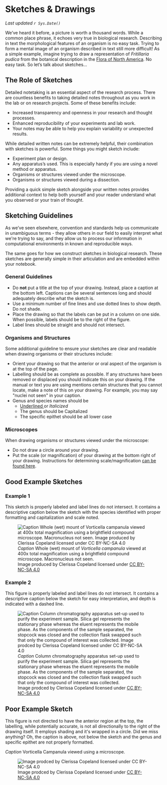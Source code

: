 # Sketches & Drawings 

*Last updated `r Sys.Date()`*

We've heard it before, a picture is worth a thousand words. While a common place phrase, it echoes very true in biological research. Describing in text the morphological features of an organism is no easy task. Trying to form a mental image of an organism described in text still more difficult! As a simple example, imagine trying to draw a representation of *Fritillaria pudica* from the botanical description in the [Flora of North America](http://www.efloras.org/florataxon.aspx?flora_id=1&taxon_id=242101628). No easy task. So let's talk about sketches...

## The Role of Sketches

Detailed notetaking is an essential aspect of the research process. There are countless benefits to taking detailed notes throughout as you work in the lab or on research projects. Some of these benefits include: 

* Increased transparency and openness in your research and thought processes.
* Enhanced reproducibility of your experiments and lab work.
* Your notes may be able to help you explain variability or unexpected results.

While detailed written notes can be extremely helpful, their combination with sketches is powerful. Some things you might sketch include:

* Experiment plan or design. 
* Any apparatus's used. This is especially handy if you are using a novel method or apparatus.
* Organisms or structures viewed under the microscope.
* Organisms or structures viewed during a dissection.

Providing a quick simple sketch alongside your written notes provides additional context to help both yourself and your reader understand what you observed or your train of thought. 

## Sketching Guidelines

As we've seen elsewhere, convention and standards help us communicate in unambiguous terms - they allow others in our field to easily interpret what we\'re trying to say, and they allow us to process our information in computational environments in known and reproducible ways.

The same goes for how we construct sketches in biological research. These sketches are generally simple in their articulation and are embedded within your notebook.

### General Guidelines {-}

* Do **not** put a title at the top of your drawing. Instead, place a caption at the bottom left. Captions can be several sentences long and should adequately describe what the sketch is. 
* Use a minimum number of fine lines and use dotted lines to show depth. Do not shade.
* Place the drawing so that the labels can be put in a column on one side. When possible, labels should be to the right of the figure.
* Label lines should be straight and should not intersect.

### Organisms and Structures {-}

Some additional guideline to ensure your sketches are clear and readable when drawing organisms or their structures include: 

* Orient your drawing so that the anterior or oral aspect of the organism is at the top of the page.
* Labelling should be as complete as possible. If any structures have been removed or displaced you should indicate this on your drawing. If the manual or text you are using mentions certain structures that you cannot locate, make a note of this on your drawing. For example, you may say \"nuclei not seen\" in your caption. 
* Genus and species names should be
  * <ins>Underlined</ins> or *Italicized*
  * The genus should be Capitalized
  * The specific epithet should be all lower case
  
### Microscopes {-}

When drawing organisms or structures viewed under the microscope:

* Do not draw a circle around your drawing.
* Put the scale (or magnification) of your drawing at the bottom right of your drawing. Instructions for determining scale/magnification [can be found here](a-magnification-of-a-drawing.html). 

## Good Example Sketches

### Example 1 {-}

This sketch is properly labeled and label lines do not intersect. It contains a descriptive caption below the sketch with the species identified with proper formatting and capitalization and scale noted.

![*Caption* Whole (wet) mount of *Vorticella campanula* viewed at 400x total magnification using a brightfield compound microscope. Macronucleus not seen.<br />Image produced by Clerissa Copeland licensed under [CC BY-NC-SA 4.0](https://creativecommons.org/licenses/by-nc-sa/4.0/)](images/JSSG_good-journal-style-fig-1.png)

### Example 2 {-}

This figure is properly labeled and label lines do not intersect. It contains a descriptive caption below the sketch for easy interpretation, and depth is indicated with a dashed line.

![*Caption* Column chromatography apparatus set-up used to purify the experiment sample. Silica gel represents the stationary phase whereas the eluent represents the mobile phase. As the components of the sample separated, the stopcock was closed and the collection flask swapped such that only the compound of interest was collected.<br />Image prodced by Clerissa Copeland licensed under [CC BY-NC-SA 4.0](https://creativecommons.org/licenses/by-nc-sa/4.0/)](images/JSSG_good-journal-style-fig-2.png)

## Poor Example Sketch

This figure is not directed to have the anterior region at the top, the labelling, while potentially accurate, is not all directionally to the right of the drawing itself. It employs shading and it\'s wrapped in a circle. Did we miss anything? Oh, the caption is above, not below the sketch and the genus and specific epithet are not properly formatted.

*Caption* Vorticella Campanula viewed using a microscope.

![Image prodced by Clerissa Copeland licensed under [CC BY-NC-SA 4.0](https://creativecommons.org/licenses/by-nc-sa/4.0/)](images/JSSG_poor-journal-style-fig-1.png)

